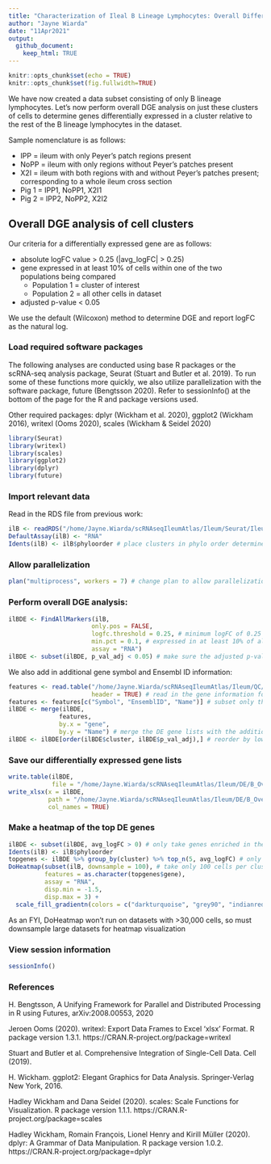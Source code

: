 ```yaml
---
title: "Characterization of Ileal B Lineage Lymphocytes: Overall Differential Gene Expression (DGE) Analysis"
author: "Jayne Wiarda"
date: "11Apr2021"
output: 
  github_document: 
    keep_html: TRUE
---
```


```r
knitr::opts_chunk$set(echo = TRUE)
knitr::opts_chunk$set(fig.fullwidth=TRUE)
```

We have now created a data subset consisting of only B lineage lymphocytes. Let's now perform overall DGE analysis on just these clusters of cells to determine genes differentially expressed in a cluster relative to the rest of the B lineage lymphocytes in the dataset.

Sample nomenclature is as follows:

* IPP = ileum with only Peyer's patch regions present
* NoPP = ileum with only regions without Peyer's patches present
* X2I = ileum with both regions with and without Peyer's patches present; corresponding to a whole ileum cross section
* Pig 1 = IPP1, NoPP1, X2I1
* Pig 2 = IPP2, NoPP2, X2I2

## Overall DGE analysis of cell clusters

Our criteria for a differentially expressed gene are as follows:

* absolute logFC value > 0.25 (|avg_logFC| > 0.25)
* gene expressed in at least 10% of cells within one of the two populations being compared
  - Population 1 = cluster of interest
  - Population 2 = all other cells in dataset
* adjusted p-value < 0.05

We use the default (Wilcoxon) method to determine DGE and report logFC as the natural log.

### Load required software packages

The following analyses are conducted using base R packages or the scRNA-seq analysis package, Seurat (Stuart and Butler et al. 2019). To run some of these functions more quickly, we also utilize parallelization with the software package, future (Bengtsson 2020). Refer to sessionInfo() at the bottom of the page for the R and package versions used.

Other required packages: dplyr (Wickham et al. 2020), ggplot2 (Wickham 2016), writexl (Ooms 2020), scales (Wickham & Seidel 2020)

```r
library(Seurat)  
library(writexl)        
library(scales)
library(ggplot2)
library(dplyr)  
library(future)
```

### Import relevant data 

Read in the RDS file from previous work:

```r
ilB <- readRDS("/home/Jayne.Wiarda/scRNAseqIleumAtlas/Ileum/Seurat/Ileum_Bonly.rds") 
DefaultAssay(ilB) <- "RNA"
Idents(ilB) <- ilB$phyloorder # place clusters in phylo order determined by hierarchical clustering analysis
```

### Allow parallelization 

```r
plan("multiprocess", workers = 7) # change plan to allow parallelization with 7 workers
```

### Perform overall DGE analysis:

```r
ilBDE <- FindAllMarkers(ilB, 
                       only.pos = FALSE, 
                       logfc.threshold = 0.25, # minimum logFC of 0.25
                       min.pct = 0.1, # expressed in at least 10% of all cells in the cluster or entire dataset
                       assay = "RNA") 
ilBDE <- subset(ilBDE, p_val_adj < 0.05) # make sure the adjusted p-values are still < 0.05 since some genes in DE list have p_val_adj > 0.05
```

We also add in additional gene symbol and Ensembl ID information:

```r
features <- read.table("/home/Jayne.Wiarda/scRNAseqIleumAtlas/Ileum/QC/GeneInfo.txt", 
                       header = TRUE) # read in the gene information for the filBered gene list from QC analysis
features <- features[c("Symbol", "EnsemblID", "Name")] # subset only the columns of gene symbols, Ensembl IDs, and the names used for analysis
ilBDE <- merge(ilBDE,
              features, 
              by.x = "gene", 
              by.y = "Name") # merge the DE gene lists with the additional gene information
ilBDE <- ilBDE[order(ilBDE$cluster, ilBDE$p_val_adj),] # reorder by lowest to highest p-value within each cluster
```

### Save our differentially expressed gene lists

```r
write.table(ilBDE, 
            file = "/home/Jayne.Wiarda/scRNAseqIleumAtlas/Ileum/DE/B_OverallDE.txt") 
write_xlsx(x = ilBDE, 
           path = "/home/Jayne.Wiarda/scRNAseqIleumAtlas/Ileum/DE/B_OverallDE.xlsx",
           col_names = TRUE)
```

### Make a heatmap of the top DE genes

```r
ilBDE <- subset(ilBDE, avg_logFC > 0) # only take genes enriched in the clusters 
Idents(ilB) <- ilB$phyloorder
topgenes <- ilBDE %>% group_by(cluster) %>% top_n(5, avg_logFC) # only plot top 5 genes per cluster, as determined by highest average logFC values
DoHeatmap(subset(ilB, downsample = 100), # take only 100 cells per cluster for plotting
          features = as.character(topgenes$gene), 
          assay = "RNA", 
          disp.min = -1.5, 
          disp.max = 3) +
  scale_fill_gradientn(colors = c("darkturquoise", "grey90", "indianred1", "red"))
```

As an FYI, DoHeatmap won't run on datasets with >30,000 cells, so must downsample large datasets for heatmap visualization

### View session information

```r
sessionInfo()
```

### References

H. Bengtsson, A Unifying Framework for Parallel and Distributed Processing in R using Futures, arXiv:2008.00553, 2020

Jeroen Ooms (2020). writexl: Export Data Frames to Excel 'xlsx' Format. R package version 1.3.1. https://CRAN.R-project.org/package=writexl
  
Stuart and Butler et al. Comprehensive Integration of Single-Cell Data. Cell (2019).

H. Wickham. ggplot2: Elegant Graphics for Data Analysis. Springer-Verlag New York, 2016.
 
Hadley Wickham and Dana Seidel (2020). scales: Scale Functions for Visualization. R package version 1.1.1. https://CRAN.R-project.org/package=scales

Hadley Wickham, Romain François, Lionel Henry and Kirill Müller (2020). dplyr: A Grammar of Data Manipulation. R package version 1.0.2. https://CRAN.R-project.org/package=dplyr
  